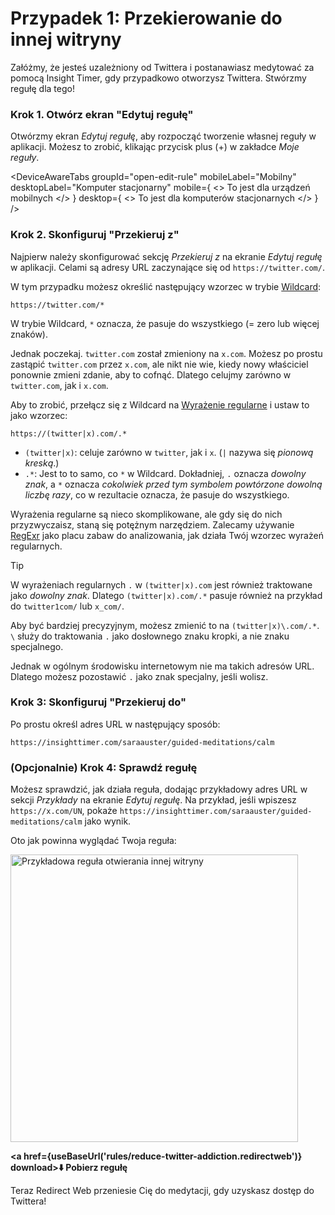 
# Przypadek 1: Przekierowanie do innej witryny

Załóżmy, że jesteś uzależniony od Twittera i postanawiasz medytować za pomocą Insight Timer, gdy przypadkowo otworzysz Twittera. Stwórzmy regułę dla tego!

### Krok 1. Otwórz ekran "Edytuj regułę"

Otwórzmy ekran *Edytuj regułę*, aby rozpocząć tworzenie własnej reguły w aplikacji. Możesz to zrobić, klikając przycisk plus (+) w zakładce *Moje reguły*.

<DeviceAwareTabs
  groupId="open-edit-rule"
  mobileLabel="Mobilny"
  desktopLabel="Komputer stacjonarny"
  mobile={
    <>
      To jest dla urządzeń mobilnych
    </>
  }
  desktop={
    <>
      To jest dla komputerów stacjonarnych
    </>
  }
/>

### Krok 2. Skonfiguruj "Przekieruj z"

Najpierw należy skonfigurować sekcję *Przekieruj z* na ekranie *Edytuj regułę* w aplikacji. Celami są adresy URL zaczynające się od `https://twitter.com/`.

W tym przypadku możesz określić następujący wzorzec w trybie [Wildcard](rule-settings#url-pattern-wildcard):

```
https://twitter.com/*
```

W trybie Wildcard, `*` oznacza, że pasuje do wszystkiego (= zero lub więcej znaków).

Jednak poczekaj. `twitter.com` został zmieniony na `x.com`. Możesz po prostu zastąpić `twitter.com` przez `x.com`, ale nikt nie wie, kiedy nowy właściciel ponownie zmieni zdanie, aby to cofnąć. Dlatego celujmy zarówno w `twitter.com`, jak i `x.com`.

Aby to zrobić, przełącz się z Wildcard na [Wyrażenie regularne](rule-settings#url-pattern-regular-expression) i ustaw to jako wzorzec:

```
https://(twitter|x).com/.*
```

* `(twitter|x)`: celuje zarówno w `twitter`, jak i `x`. (`|` nazywa się *pionową kreską*.)
* `.*`: Jest to to samo, co `*` w Wildcard. Dokładniej, `.` oznacza *dowolny znak*, a `*` oznacza *cokolwiek przed tym symbolem powtórzone dowolną liczbę razy*, co w rezultacie oznacza, że pasuje do wszystkiego.

Wyrażenia regularne są nieco skomplikowane, ale gdy się do nich przyzwyczaisz, staną się potężnym narzędziem. Zalecamy używanie [RegExr](https://regexr.com) jako placu zabaw do analizowania, jak działa Twój wzorzec wyrażeń regularnych.

> [!TIP]
> W wyrażeniach regularnych `.` w `(twitter|x).com` jest również traktowane jako *dowolny znak*. Dlatego `(twitter|x).com/.*` pasuje również na przykład do `twitter1com/` lub `x_com/`.
> 
> Aby być bardziej precyzyjnym, możesz zmienić to na `(twitter|x)\.com/.*`. `\` służy do traktowania `.` jako dosłownego znaku kropki, a nie znaku specjalnego.
> 
> Jednak w ogólnym środowisku internetowym nie ma takich adresów URL. Dlatego możesz pozostawić `.` jako znak specjalny, jeśli wolisz.

### Krok 3: Skonfiguruj "Przekieruj do"

Po prostu określ adres URL w następujący sposób:

```
https://insighttimer.com/saraauster/guided-meditations/calm
```

### (Opcjonalnie) Krok 4: Sprawdź regułę

Możesz sprawdzić, jak działa reguła, dodając przykładowy adres URL w sekcji *Przykłady* na ekranie *Edytuj regułę*. Na przykład, jeśli wpiszesz `https://x.com/UN`, pokaże `https://insighttimer.com/saraauster/guided-meditations/calm` jako wynik.

Oto jak powinna wyglądać Twoja reguła:

<Image src={RuleCreationOpenAnotherWebsiteRulePreview} alt="Przykładowa reguła otwierania innej witryny" height="460" hasRoundedCorners hasShadow />

**<a href={useBaseUrl('rules/reduce-twitter-addiction.redirectweb')} download>⬇️ Pobierz regułę</a>**

Teraz Redirect Web przeniesie Cię do medytacji, gdy uzyskasz dostęp do Twittera!
